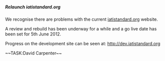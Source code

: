 =====Relaunch iatistandard.org=====

We recognise there are problems with the current [[http://iatistandard.org|iatistandard.org]] website.

A review and rebuild has been underway for a while and a go live date has been set for 5th June 2012.

Progress on the development site can be seen at:
http://dev.iatistandard.org

~~TASK:David Carpenter~~